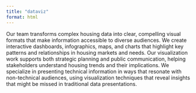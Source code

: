 ```yaml
---
title: "dataviz"
format: html
---
```


Our team transforms complex housing data into clear, compelling visual formats that make information accessible to diverse audiences. We create interactive dashboards, infographics, maps, and charts that highlight key patterns and relationships in housing markets and needs. Our visualization work supports both strategic planning and public communication, helping stakeholders understand housing trends and their implications. We specialize in presenting technical information in ways that resonate with non-technical audiences, using visualization techniques that reveal insights that might be missed in traditional data presentations.